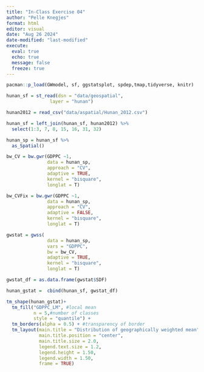```yaml
---
title: "In-Class Exercise 04"
author: "Pelle Knegjes"
format: html
editor: visual
date: "Aug 26 2024"
date-modified: "last-modified"
execute: 
  eval: true
  echo: true
  message: false
  freeze: true
---
```



```r
pacman::p_load(GWmodel, sf, ggstatsplot, spdep,tmap,tidyverse, knitr)
```

```r
hunan_sf = st_read(dsn = "data/geospatial", 
                layer = "hunan")
```

```r
hunan2012 = read_csv("data/aspatial/Hunan_2012.csv")
```

```r
hunan_sf = left_join(hunan_sf, hunan2012) %>%
  select(1:3, 7, 8, 15, 16, 31, 32)
```


```r
hunan_sp = hunan_sf %>%
  as_Spatial()
```


```r
bw_CV = bw.gwr(GDPPC ~1,
               data = hunan_sp,
               approach = "CV",
               adaptive = TRUE,
               kernel = "bisquare",
               longlat = T)

```


```r
bw_CVFix = bw.gwr(GDPPC ~1,
               data = hunan_sp,
               approach = "CV",
               adaptive = FALSE,
               kernel = "bisquare",
               longlat = T)


```


```r
gwstat = gwss(
               data = hunan_sp,
               vars = "GDPPC", 
               bw = bw_CV,
               adaptive = TRUE,
               kernel = "bisquare",
               longlat = T)


```



```r
gwstat_df = as.data.frame(gwstat$SDF)

```

```r
hunan_gstat =  cbind(hunan_sf, gwstat_df)
```


```r
tm_shape(hunan_gstat)+
  tm_fill("GDPPC_LM", #local mean
          n = 5,#number of classes
          style = "quantile") +
  tm_borders(alpha = 0.5) + #transparency of border
  tm_layout(main.title = "Distribution of geographically weighted mean",
            main.title.position = "center",
            main.title.size = 2.0,
            legend.text.size = 1.2,
            legend.height = 1.50,
            legend.width = 1.50,
            frame = TRUE)
  
```

